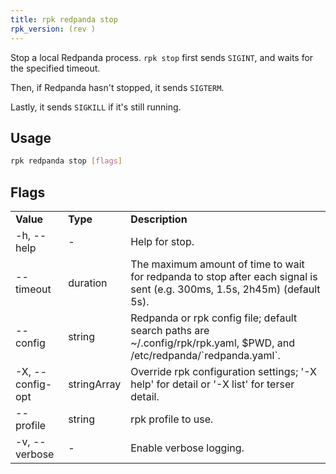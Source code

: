 ```yaml
---
title: rpk redpanda stop
rpk_version: (rev )
---
```


<head>
  <meta name="title" content="rpk redpanda stop | Redpanda Docs" />
  <meta name="description" content="rpk redpanda stop" />
  <link rel="canonical" href="https://docs.redpanda.com/docs/reference/rpk/rpk-redpanda/rpk-redpanda-stop/" />
</head>

Stop a local Redpanda process. `rpk stop` first sends `SIGINT`, and waits for the specified timeout.

Then, if Redpanda hasn't stopped, it sends `SIGTERM`.

Lastly, it sends `SIGKILL` if it's still running.

## Usage

```bash
rpk redpanda stop [flags]
```

## Flags

<table>
  <tbody>
    <tr>
      <td>
        <strong>Value</strong>
      </td>
      <td>
        <strong>Type</strong>
      </td>
      <td>
        <strong>Description</strong>
      </td>
    </tr>
    <tr>
      <td>-h, --help</td>
      <td>-</td>
      <td>Help for stop.</td>
    </tr>
    <tr>
      <td>--timeout</td>
      <td>duration</td>
      <td>
        The maximum amount of time to wait for redpanda to stop after each
        signal is sent (e.g. 300ms, 1.5s, 2h45m) (default 5s).
      </td>
    </tr>
    <tr>
      <td>--config</td>
      <td>string</td>
      <td>
        Redpanda or rpk config file; default search paths are
        ~/.config/rpk/rpk.yaml, $PWD, and /etc/redpanda/`redpanda.yaml`.
      </td>
    </tr>
    <tr>
      <td>-X, --config-opt</td>
      <td>stringArray</td>
      <td>
        Override rpk configuration settings; '-X help' for detail or '-X list'
        for terser detail.
      </td>
    </tr>
    <tr>
      <td>--profile</td>
      <td>string</td>
      <td>rpk profile to use.</td>
    </tr>
    <tr>
      <td>-v, --verbose</td>
      <td>-</td>
      <td>Enable verbose logging.</td>
    </tr>
  </tbody>
</table>

